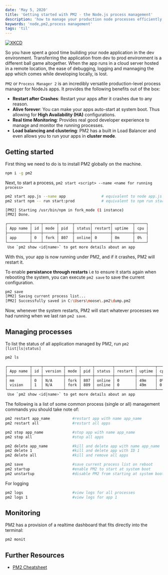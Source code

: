 ```yaml
---
date: 'May 5, 2020'
title: 'Getting started with PM2 - the Node.js process management'
description: 'how to manage your production node processes efficiently'
keywords: 'node,pm2,process management'
tags: 'til'
---
```


[![XKCD](https://imgs.xkcd.com/comics/server_problem.png)](https://xkcd.com/1084/)

So you have spent a good time building your node application in the dev environment. Transferring the application from dev to prod environment is a different ball game altogether.
When the app runs in a cloud server hosted in a remote location, the ease of debugging, logging and mannaging the app which comes while developing locally, is lost.

`PM2` or `Process Manager 2` is an incredibly versatile production-level process manager for NodeJs apps. It provides the following benefits out of the box:

- **Restart after Crashes**: Restart your apps after it crashes due to any reason.
- **Alive forever**: You can make your apps auto-start at system boot. Thus allowing for **High Availability (HA)** configurations.
- **Real time Monitoring**: Provides real good developer experience to manage and monitor the running processes.
- **Load balancing and clustering**: PM2 has a built in Load Balancer and even allows you to run your apps in **cluster mode**.

## Getting started

First thing we need to do is to install PM2 globally on the machine.

```bash
npm i -g pm2
```

Next, to start a process, `pm2 start <script> --name <name for running process>`

```bash
pm2 start app.js --name app                # equivalent to node app.js
pm2 start npm -- run start:prod            # equivalent to npm run start:prod

[PM2] Starting /usr/bin/npm in fork_mode (1 instance)
[PM2] Done.

┌──────────┬────┬──────┬──────┬───────┬────────┬─────────┬─────┐
│ App name │ id │ mode │ pid  │ status│ restart│ uptime  │ cpu │
├──────────┼────┼──────┼──────┼───────┼────────┼─────────┼─────┤
│ app      │ 0  │ fork │ 807  │ online│ 0      │ 0m      │ 0%  │
└──────────┴────┴──────┴──────┴───────┴────────┴─────────┴─────┘
 Use `pm2 show <id|name>` to get more details about an app
```

With this, your app is now running under PM2, and if it crashes, PM2 will restart it.

To enable **persistance through restarts** i.e to ensure it starts again when rebooting the system, you can execute `pm2 save` to save the current configuration.

```bash
pm2 save
[PM2] Saving current process list...
[PM2] Successfully saved in C:\Users\moose\.pm2\dump.pm2
```

Now, whenever the system restarts, PM2 will start whatever processes we had running when we last ran `pm2 save`.

## Managing processes

To list the status of all application managed by PM2, run `pm2 [list|ls|status]`

```bash
pm2 ls

┌──────────┬────┬─────────┬──────┬─────┬────────┬─────────┬────────┬──────┬───────────┬──────┬──────────┐
│ App name │ id │ version │ mode │ pid │ status │ restart │ uptime │ cpu  │ mem       │ user │ watching │
├──────────┼────┼─────────┼──────┼─────┼────────┼─────────┼────────┼──────┼───────────┼──────┼──────────┤
│ mm       │ 0  │ N/A     │ fork │ 807 │ online │ 0       │ 49m    │ 0%   │ 1.2 MB    │ pi   │ disabled │
│ vision   │ 1  │ N/A     │ fork │ 809 │ online │ 0       │ 49m    │ 0.9% │ 20.8 MB   │ pi   │ disabled │
└──────────┴────┴─────────┴──────┴─────┴────────┴─────────┴────────┴──────┴───────────┴──────┴──────────┘
 Use `pm2 show <id|name>` to get more details about an app
```

The following is a list of some common process (single or all) management commands you should take note of:

```bash
pm2 restart app_name          #restart app with name app_name
pm2 restart all               #restart all apps

pm2 stop app_name             #stop app with name app_name
pm2 stop all                  #stop all apps

pm2 delete app_name           #kill and delete app with name app_name
pm2 delete 1                  #kill and delete app with ID 1
pm2 delete all                #kill and remove all apps

pm2 save                      #save current process list on reboot
pm2 startup                   #enable PM2 to start at system boot
pm2 unstartup                 #disable PM2 from starting at system boot
```

For logging

```bash
pm2 logs                      #view logs for all processes
pm2 logs 1	         	      #view logs for app 1
```

## Monitoring

PM2 has a provision of a realtime dashboard that fits directly into the terminal:

```bash
pm2 monit
```

## Further Resources

- [PM2 Cheatsheet](https://devhints.io/pm2)
